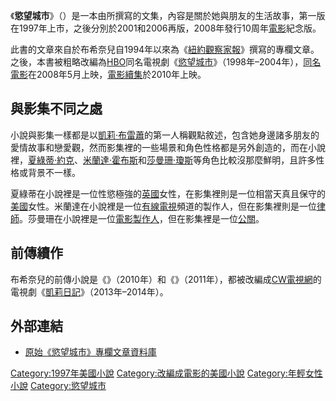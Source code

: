 {{Otheruses|慾望城市|subject=一本美國小說|other=同名影集}}
{{noteTA
|1=zh-hk:色慾都市;zh-tw:慾望城市;zh-cn:欲望都市;
}}
{{Infobox Book 
| name          = 慾望城市
| title_orig    = ''Sex and the City''
| translator    = 
| image         = [[file:Sex_and_the_City_(book_-_cover_art).jpg|200px]]
| image_caption = [[美國|美國]]第一版封面
| author        = {{link-en|坎蒂絲·布希奈兒|Candace Bushnell}}
| cover_artist  = 
| country       = {{USA}}
| language      = [[英語|英語]]
| series        = 
| genre         = [[文集|文集]]、年輕女性文學
| publisher     = {{link-en|Grand Central Publishing|Grand Central Publishing|Warner Books}}
| release_date  = 1997年8月1日
| media_type    = 印刷（[[精裝|精裝]]、[[平裝|平裝]]）
| pages         = 
| isbn          = ISBN 0-446-61768-7
| preceded_by   = 
| followed_by   = 
}}
《'''慾望城市'''》（{{lang-en|''Sex and the City''}}）是一本由{{link-en|坎蒂絲·布希奈兒|Candace Bushnell}}所撰寫的文集，內容是關於她與朋友的生活故事，第一版在1997年上市，之後分別於2001和2006再版，2008年發行10周年[[慾望城市_(電影)|電影]]紀念版。

此書的文章來自於布希奈兒自1994年以來為《[[紐約觀察家報|紐約觀察家報]]》撰寫的專欄文章。之後，本書被粗略改編為[[HBO|HBO]]同名電視劇《[[慾望城市|慾望城市]]》（1998年–2004年），[[慾望城市_(電影)|同名電影]]在2008年5月上映，[[色慾都市2|電影續集]]於2010年上映。

== 與影集不同之處 ==
小說與影集一樣都是以[[凱莉·布雷蕭|凱莉·布雷蕭]]的第一人稱觀點敘述，包含她身邊諸多朋友的愛情故事和戀愛觀，然而影集裡的一些場景和角色性格都是另外創造的，而在小說裡，[[夏綠蒂·約克|夏綠蒂·約克]]、[[米蘭達·霍布斯|米蘭達·霍布斯]]和[[莎曼珊·瓊斯|莎曼珊·瓊斯]]等角色比較沒那麼鮮明，且許多性格或背景不一樣。

夏綠蒂在小說裡是一位性慾極強的[[英國|英國]]女性，在影集裡則是一位相當天真且保守的[[美國|美國]]女性。米蘭達在小說裡是一位[[有線電視|有線電視]]頻道的製作人，但在影集裡則是一位[[律師|律師]]。莎曼珊在小說裡是一位[[電影製作人|電影製作人]]，但在影集裡是一位[[公關|公關]]。

== 前傳續作 ==
布希奈兒的前傳小說是《{{link-en|凱莉日記 (小說)|The Carrie Diaries|凱莉日記}}》（2010年）和《{{link-en|慾望日記|Summer and the City}}》（2011年），都被改編成[[CW電視網|CW電視網]]的電視劇《[[凱莉日記|凱莉日記]]》（2013年–2014年）。

== 外部連結 ==
* [http://www.observer.com/2007/sex-and-city 原始《慾望城市》專欄文章資料庫] {{Wayback|url=http://www.observer.com/2007/sex-and-city |date=20080129120420 }}

{{慾望城市}}
[[Category:1997年美國小說|Category:1997年美國小說]]
[[Category:改編成電影的美國小說|Category:改編成電影的美國小說]]
[[Category:年輕女性小說|Category:年輕女性小說]]
[[Category:慾望城市|Category:慾望城市]]